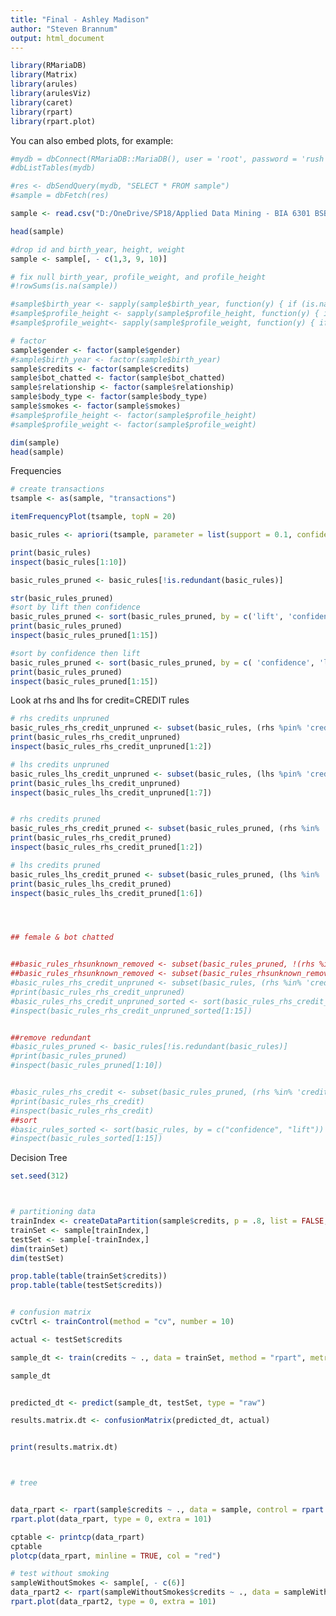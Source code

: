 ```yaml
---
title: "Final - Ashley Madison"
author: "Steven Brannum"
output: html_document
---
```



```r
library(RMariaDB)
library(Matrix)
library(arules)
library(arulesViz)
library(caret)
library(rpart)
library(rpart.plot)
```

You can also embed plots, for example:

```r
#mydb = dbConnect(RMariaDB::MariaDB(), user = 'root', password = 'rush', dbname = 'madison', host = 'localhost')
#dbListTables(mydb)

#res <- dbSendQuery(mydb, "SELECT * FROM sample")
#sample = dbFetch(res)

sample <- read.csv("D:/OneDrive/SP18/Applied Data Mining - BIA 6301 BSB/madison/madison/sample.csv")

head(sample)

#drop id and birth_year, height, weight
sample <- sample[, - c(1,3, 9, 10)]

# fix null birth_year, profile_weight, and profile_height
#!rowSums(is.na(sample))

#sample$birth_year <- sapply(sample$birth_year, function(y) { if (is.na(y)) 'Unknown' else y })
#sample$profile_height <- sapply(sample$profile_height, function(y) { if (is.na(y)) 'Unknown' else y })
#sample$profile_weight<- sapply(sample$profile_weight, function(y) { if (is.na(y)) 'Unknown' else y })

# factor
sample$gender <- factor(sample$gender)
#sample$birth_year <- factor(sample$birth_year)
sample$credits <- factor(sample$credits)
sample$bot_chatted <- factor(sample$bot_chatted)
sample$relationship <- factor(sample$relationship)
sample$body_type <- factor(sample$body_type)
sample$smokes <- factor(sample$smokes)
#sample$profile_height <- factor(sample$profile_height)
#sample$profile_weight <- factor(sample$profile_weight)

dim(sample)
head(sample)
```



Frequencies

```r
# create transactions
tsample <- as(sample, "transactions")
```

```r
itemFrequencyPlot(tsample, topN = 20)
```

```r
basic_rules <- apriori(tsample, parameter = list(support = 0.1, confidence = 0.5, minlen = 2))
```

```r
print(basic_rules)
inspect(basic_rules[1:10])
```

```r

basic_rules_pruned <- basic_rules[!is.redundant(basic_rules)]

```

```r
str(basic_rules_pruned)
#sort by lift then confidence
basic_rules_pruned <- sort(basic_rules_pruned, by = c('lift', 'confidence'))
print(basic_rules_pruned)
inspect(basic_rules_pruned[1:15])
```

```r
#sort by confidence then lift
basic_rules_pruned <- sort(basic_rules_pruned, by = c( 'confidence', 'lift'))
print(basic_rules_pruned)
inspect(basic_rules_pruned[1:15])

```

Look at rhs and lhs for credit=CREDIT rules


```r

# rhs credits unpruned
basic_rules_rhs_credit_unpruned <- subset(basic_rules, (rhs %pin% 'credits=CREDITS'))
print(basic_rules_rhs_credit_unpruned)
inspect(basic_rules_rhs_credit_unpruned[1:2])

# lhs credits unpruned
basic_rules_lhs_credit_unpruned <- subset(basic_rules, (lhs %pin% 'credits=CREDITS'))
print(basic_rules_lhs_credit_unpruned)
inspect(basic_rules_lhs_credit_unpruned[1:7])


# rhs credits pruned
basic_rules_rhs_credit_pruned <- subset(basic_rules_pruned, (rhs %in% 'credits=CREDITS'))
print(basic_rules_rhs_credit_pruned)
inspect(basic_rules_rhs_credit_pruned[1:2])

# lhs credits pruned
basic_rules_lhs_credit_pruned <- subset(basic_rules_pruned, (lhs %in% 'credits=CREDITS'))
print(basic_rules_lhs_credit_pruned)
inspect(basic_rules_lhs_credit_pruned[1:6])




## female & bot chatted


##basic_rules_rhsunknown_removed <- subset(basic_rules_pruned, !(rhs %in% 'Alcohol.Results=Unknown'))
##basic_rules_rhsunknown_removed <- subset(basic_rules_rhsunknown_removed, !(rhs %in% 'Drug.Involvement=Unknown'))
#basic_rules_rhs_credit_unpruned <- subset(basic_rules, (rhs %in% 'credits=CREDITS'))
#print(basic_rules_rhs_credit_unpruned)
#basic_rules_rhs_credit_unpruned_sorted <- sort(basic_rules_rhs_credit_unpruned, by= c('lift', 'confidence'))
#inspect(basic_rules_rhs_credit_unpruned_sorted[1:15])


##remove redundant
#basic_rules_pruned <- basic_rules[!is.redundant(basic_rules)]
#print(basic_rules_pruned)
#inspect(basic_rules_pruned[1:10])


#basic_rules_rhs_credit <- subset(basic_rules_pruned, (rhs %in% 'credits=CREDITS'))
#print(basic_rules_rhs_credit)
#inspect(basic_rules_rhs_credit)
##sort
#basic_rules_sorted <- sort(basic_rules, by = c("confidence", "lift"))
#inspect(basic_rules_sorted[1:15])
```



Decision Tree
```r

set.seed(312)



# partitioning data
trainIndex <- createDataPartition(sample$credits, p = .8, list = FALSE, times = 1)
trainSet <- sample[trainIndex,]
testSet <- sample[-trainIndex,]
dim(trainSet)
dim(testSet)

prop.table(table(trainSet$credits))
prop.table(table(testSet$credits))


# confusion matrix
cvCtrl <- trainControl(method = "cv", number = 10)

actual <- testSet$credits

sample_dt <- train(credits ~ ., data = trainSet, method = "rpart", metric = "Accuracy", trControl = cvCtrl)

sample_dt


predicted_dt <- predict(sample_dt, testSet, type = "raw")

results.matrix.dt <- confusionMatrix(predicted_dt, actual)


print(results.matrix.dt)



# tree


data_rpart <- rpart(sample$credits ~ ., data = sample, control = rpart.control(mindepth=5), method = "class", parms = list(split = "gini"))
rpart.plot(data_rpart, type = 0, extra = 101)

cptable <- printcp(data_rpart)
cptable
plotcp(data_rpart, minline = TRUE, col = "red")

# test without smoking
sampleWithoutSmokes <- sample[, - c(6)]
data_rpart2 <- rpart(sampleWithoutSmokes$credits ~ ., data = sampleWithoutSmokes, control = rpart.control(mindepth = 6), method = "class", parms = list(split = "gini"))
rpart.plot(data_rpart2, type = 0, extra = 101)



```